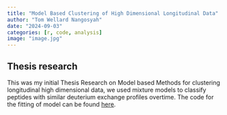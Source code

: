 ```yaml
---
title: "Model Based Clustering of High Dimensional Longitudinal Data"
author: "Tom Wellard Nangosyah"
date: "2024-09-03"
categories: [r, code, analysis]
image: "image.jpg"
---
```


## Thesis research 

This was my initial Thesis Research on Model based Methods for clustering longitudinal high dimensional data, we used mixture models to classify peptides with similar deuterium exchange profiles overtime. The code for the fitting of model can be found [here](https://github.com/nangosyah/Master-Thesis-MBCLHD-2024){target="blank"}.
